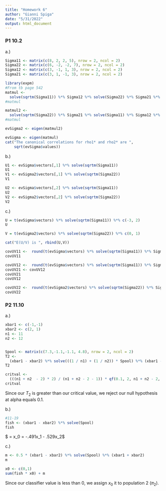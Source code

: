 ```yaml
---
title: "Homework 6"
author: "Gianni Spiga"
date: "5/31/2022"
output: html_document
---
```


### P1 10.2 
a.)
```r
Sigma11 <- matrix(c(8, 2, 2, 5), nrow = 2, ncol = 2)
Sigma22 <- matrix(c(6, -2, -2, 7), nrow = 2, ncol = 2)
Sigma12 <- matrix(c(3, -1, 1, 3), nrow = 2, ncol = 2)
Sigma21 <- matrix(c(3, 1, -1, 3), nrow = 2, ncol = 2)

library(expm)
#From tb page 542
matmul <-
  solve(sqrtm(Sigma11)) %*% Sigma12 %*% solve(Sigma22) %*% Sigma21 %*% solve(sqrtm(Sigma11))
#matmul

matmul2 <-
  solve(sqrtm(Sigma22)) %*% Sigma21 %*% solve(Sigma11) %*% Sigma12 %*% solve(sqrtm(Sigma22))
#matmul

evSigma2 <- eigen(matmul2)

evSigma <- eigen(matmul)
cat("The canonical correlations for rho1* and rho2* are ",
    sqrt(evSigma$values)) 
``` 

b.)
```r
U1 <- evSigma$vectors[,1] %*% solve(sqrtm(Sigma11))
U1
V1 <- evSigma2$vectors[,1] %*% solve(sqrtm(Sigma22))
V1

U2 <- evSigma$vectors[,2] %*% solve(sqrtm(Sigma11))
U2
V2 <- evSigma2$vectors[,2] %*% solve(sqrtm(Sigma22))
V2
```
c.)
```r
U = t(evSigma$vectors) %*% solve(sqrtm(Sigma11)) %*% c(-3, 2)
U

V = t(evSigma2$vectors) %*% solve(sqrtm(Sigma22)) %*% c(0, 1)

cat("E(U/V) is ", rbind(U,V))

covUV11 <-  round(t(evSigma$vectors) %*% solve(sqrtm(Sigma11)) %*% Sigma11 %*% solve(sqrtm(Sigma11)) %*% evSigma$vectors, 4)
covUV11

covUV12 <-  round(t(evSigma$vectors) %*% solve(sqrtm(Sigma11)) %*% Sigma12 %*% solve(sqrtm(Sigma22)) %*% evSigma2$vectors, 4)
covUV21 <- covUV12
covUV21
covUV12

covUV22 <-  round(t(evSigma2$vectors) %*% solve(sqrtm(Sigma22)) %*% Sigma22 %*% solve(sqrtm(Sigma22)) %*% evSigma2$vectors, 4)
covUV22
```

### P2 11.10
a.)
```r
xbar1 <- c(-1,-1)
xbar2 <- c(2, 1)
n1 <- 11
n2 <- 12


Spool <- matrix(c(7.3,-1.1,-1.1, 4.8), nrow = 2, ncol = 2)
T2 <-
  (xbar1 - xbar2) %*% solve(((1 / n1) + (1 / n2)) * Spool) %*% (xbar1 - xbar2)
T2

critval <-
  (((n1 + n2  - 2) * 2) / (n1 + n2 - 2 - 1)) * qf(0.1, 2, n1 + n2 - 2, lower.tail = FALSE)
critval
```
Since our $T_2$ is greater than our critical value, we reject our null hypothesis at alpha equals 0.1. 

b.) 

```r
#11-19
fish <- (xbar1 - xbar2) %*% solve(Spool)
fish
```
$ \hat{y_0} = \hat{a}x_0 = -.491x_1 - .529x_2$

c.)
```r
m <- 0.5 * (xbar1 - xbar2) %*% solve(Spool) %*% (xbar1 + xbar2)
m

x0 <- c(0,1)
sum(fish * x0) + m
```
Since our classifier value is less than 0, we assign $x_0$ it to population 2 ($\pi_2$). 


